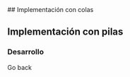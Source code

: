 
<WeekLayout h1_title='Pilas & Colas'>
  ## Implementación con colas

  <EnterpriseListQueue client:load />

  ## Implementación con pilas

  <EnterpriseListStack client:load />

  <Dialog title='Ejercicio Propuesto'>
    Construya la solución del siguiente aplicativo usando Pilas y Colas. Su programa también tendrá la opción de consultar, actualizar y eliminar registros.
    Construya un aplicativo que permita guardar en una lista la información: Nombres, Apellido Paterno, Apellido Materno, Sueldo base, Ventas realizadas, Estado civil, Número de Hijos y Sueldo Neto.

    El programa debe calcular para cada empleado el sueldo neto mediante la relación siguiente:

    `Sueldo Neto = Sueldo base + Comisión por ventas - Descuento por seguro - Descuento por impuesto`

    Donde: la comisión por ventas es el 5% de las ventas realizadas.
    El descuento por seguro se obtiene como sigue:

    - Si el empleado es soltero el descuento es de S/. 100.
    - Si el empleado es casado sin hijos el descuento es de S/. 120.
    - Si el empleado es casado con hijos el descuento es de S/. 50 + S/. 70 por cada hijo.

    Suponga que llamamos TA a la suma del Sueldo base + comisión por ventas, entonces el Descuento por el Impuesto (DI) se obtiene como sigue:

    | Rango del TA | Monto de DI |
    | ------------ | ----------- |
    | 0 a 1500     | 0           |
    | 1500 a 2300  | 3% del TA   |
    | 2301 a 3000  | 4% del TA   |
    | 3001 a más   | 6% del TA   |

    El programa debe mostrar el monto total que la empresa debe pagar por concepto de sueldos, el monto total por comisiones de ventas, el monto total de los descuentos por impuesto y por seguro.
  </Dialog>

  ### Desarrollo

  <EnterpriseListProposedExercise client:load />

  <Link back>Go back</Link>
</WeekLayout>
